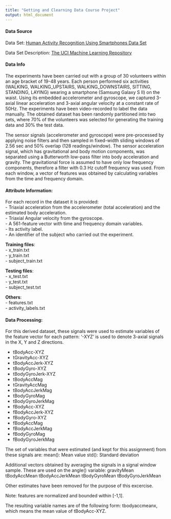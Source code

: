 ```yaml
---
title: "Getting and Clearning Data Course Project"
output: html_document
---
```


#### Data Source
Data Set: [Human Activity Recognition Using Smartphones Data Set](https://d396qusza40orc.cloudfront.net/getdata%2Fprojectfiles%2FUCI%20HAR%20Dataset.zip ) 

Data Set Description: [The UCI Machine Learning Repository](http://archive.ics.uci.edu/ml/datasets/Human+Activity+Recognition+Using+Smartphones)


#### Data Info
The experiments have been carried out with a group of 30 volunteers within an age bracket of 19-48 years. Each person performed six activities (WALKING, WALKING_UPSTAIRS, WALKING_DOWNSTAIRS, SITTING, STANDING, LAYING) wearing a smartphone (Samsung Galaxy S II) on the waist. Using its embedded accelerometer and gyroscope, we captured 3-axial linear acceleration and 3-axial angular velocity at a constant rate of 50Hz. The experiments have been video-recorded to label the data manually. The obtained dataset has been randomly partitioned into two sets, where 70% of the volunteers was selected for generating the training data and 30% the test data. 

The sensor signals (accelerometer and gyroscope) were pre-processed by applying noise filters and then sampled in fixed-width sliding windows of 2.56 sec and 50% overlap (128 readings/window). The sensor acceleration signal, which has gravitational and body motion components, was separated using a Butterworth low-pass filter into body acceleration and gravity. The gravitational force is assumed to have only low frequency components, therefore a filter with 0.3 Hz cutoff frequency was used. From each window, a vector of features was obtained by calculating variables from the time and frequency domain. 


#### Attribute Information:

For each record in the dataset it is provided:   
- Triaxial acceleration from the accelerometer (total acceleration) and the estimated body acceleration.   
- Triaxial Angular velocity from the gyroscope.   
- A 561-feature vector with time and frequency domain variables.   
- Its activity label.    
- An identifier of the subject who carried out the experiment.  

__Training files__:  
- x\_train.txt   
- y\_train.txt   
- subject\_train.txt  

__Testing files__:  
- x\_test.txt   
- y\_test.txt   
- subject\_test.txt  

__Others__:   
- features.txt  
- activity_labels.txt  


#### Data Processing:

For this derived dataset, these signals were used to estimate variables of the feature vector for each pattern:
'-XYZ' is used to denote 3-axial signals in the X, Y and Z directions.

* tBodyAcc-XYZ
* tGravityAcc-XYZ
* tBodyAccJerk-XYZ
* tBodyGyro-XYZ
* tBodyGyroJerk-XYZ
* tBodyAccMag
* tGravityAccMag
* tBodyAccJerkMag
* tBodyGyroMag
* tBodyGyroJerkMag
* fBodyAcc-XYZ
* fBodyAccJerk-XYZ
* fBodyGyro-XYZ
* fBodyAccMag
* fBodyAccJerkMag
* fBodyGyroMag
* fBodyGyroJerkMag

The set of variables that were estimated (and kept for this assignment) from these signals are:
mean(): Mean value
std(): Standard deviation

Additional vectors obtained by averaging the signals in a signal window sample. These are used on the angle() variable:
gravityMean
tBodyAccMean
tBodyAccJerkMean
tBodyGyroMean
tBodyGyroJerkMean

Other estimates have been removed for the purpose of this excercise.

Note: features are normalized and bounded within [-1,1].

The resulting variable names are of the following form: tbodyaccmeanx, which means the mean value of tBodyAcc-XYZ.

